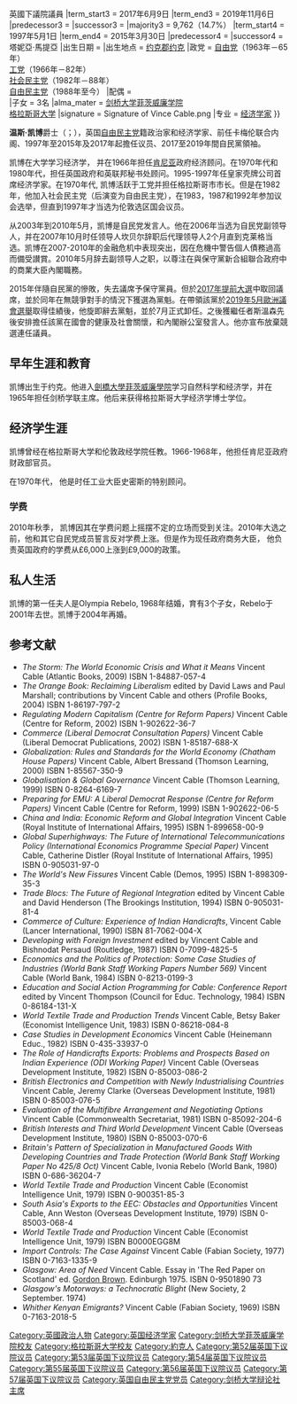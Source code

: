 {{copyedit|time=2015-05-16T04:36:45+00:00}}
{{noteTA
|G1 = PoliticiansUK
|G2=UK Places
|G3=People
|G4=Country
| 1 = zh-hans:凯博; zh-hk:祈;<!--祈:CAble-->
|2=zh-cn:卡梅伦;zh-hk:甘民樂;zh-tw:卡麥隆;
|3=zh-cn:戴维·卡梅伦;zh-hk:甘民樂;zh-tw:大衛·卡麥隆
}}
{{Infobox officeholder
<!--NOTE: please do not add the title "Dr" to his name: see [[Wikipedia:Manual_of_Style_(biographies)#Academic_titles|Wikipedia:Manual of Style (biographies)#Academic titles]]-->
|姓名             = 温斯·凯博爵士 <small>閣下<br/>The Rt Hon. Sir Vince Cable {{post-nominals|country=GBR|MP}}
|image            = Official portrait of Sir Vince Cable crop 2.jpg
|office            = {{le|英國自由民主黨黨魁|Leader of the Liberal Democrats|自由民主黨黨魁}}
|deputy            = [[喬·斯溫森|喬·斯溫森]]
|1blankname        = <br>{{le|英國自由民主黨主席|President of the Liberal Democrats|主席}}
|1namedata         = {{le|薩爾·布林頓|Sal Brinton|布林頓女男爵}}
|term_start        = 2017年7月20日
|term_end          = 2019年7月22日
|predecessor       = [[蒂姆·法隆|蒂姆·法隆]]
|successor         = [[喬·斯溫森|喬·斯溫森]]
|term_start1      = 2007年10月15日
|term_end1        = 2007年12月18日<br>{{small|署任}}
|deputy1          = ''自己''
|chairman1      = [[西門·休斯|西門·休斯]]
|predecessor1     = [[孟席斯·坎貝爾|孟席斯·坎貝爾]]
|successor1       = [[尼克·克萊格|尼克·克萊格]]
|office2           = [[商業、能源及工業策略大臣|商業創新及技能大臣]]<br>兼[[貿易委員會主席|貿易委員會主席]]
|primeminister2    = [[戴维·卡梅伦|戴维·卡梅伦]]
|term_start2       = 2010年5月12日
|term_end2         = 2015年5月11日
|predecessor2      = [[文德森勳爵|文德森勳爵]]
|successor2        = [[萨吉德·贾伟德|萨吉德·贾伟德]]
|constituency_MP3 = [[迪根咸_(英國國會選區)|迪根咸]]選區
|parliament3      = 英國下議院{{!}}英國下議院議員
|term_start3      = 2017年6月9日
|term_end3        = 2019年11月6日
|predecessor3     = {{le|塔妮亞·馬提亞|Tania Mathias}}
|successor3 = {{le|蒙妮拉·威爾遜|Munira Wilson}}
|majority3        = 9,762（14.7%）
|term_start4       = 1997年5月1日
|term_end4         = 2015年3月30日
|predecessor4      = {{le|托比·傑西爾|Toby Jessel}}
|successor4        = 塔妮亞·馬提亞
|出生日期         = {{birth date and age|1943|5|9|df=y}}
|出生地点         = {{UK}}[[约克郡|约克郡]][[约克|约克]]
|政党             = [[自由黨_(英國)|自由党]]（1963年－65年）<br>[[工黨_(英國)|工党]]（1966年－82年）<br>[[社會民主黨_(英國)|社会民主党]]（1982年－88年）<br>[[自由民主黨_(英國)|自由民主党]]（1988年至今）
|配偶 = {{marriage|Olympia Rebelo|1968|2001}}<br>{{marriage|Rachel Smith|2004}}
|子女             = 3名
|alma_mater       = [[剑桥大学菲茨威廉学院|剑桥大学菲茨威廉学院]]<br>[[格拉斯哥大学|格拉斯哥大学]]
|signature        = Signature of Vince Cable.png
|专业             = [[经济学家|经济学家]]
}}
<!--NOTE: please do not add the title "Dr" to his name: see [[Wikipedia:Manual_of_Style_(biographies)#Academic_titles|Wikipedia:Manual of Style (biographies)#Academic titles]]-->

'''温斯·凯博'''爵士（{{lang-en|Sir '''Vince Cable'''}}；{{bd|1943年|5月9日|||Cable, Sir Vince}}），英国[[自由民主黨_(英國)|自由民主党]]籍政治家和经济学家、前任卡梅伦联合内阁{{le|商业、创新及技能大臣|Secretary of State for Business, Innovation and Skills}}、1997年至2015年及2017年起擔任议员、2017至2019年間自民黨領袖。

凯博在大学学习经济学， 并在1966年担任[[肯尼亚|肯尼亚]]政府经济顾问。在1970年代和1980年代，担任英国政府和英联邦秘书处顾问。1995-1997年任皇家壳牌公司首席经济学家。在1970年代, 凯博活跃于工党并担任格拉斯哥市市长。但是在1982年，他加入社会民主党（后演变为自由民主党），在1983，1987和1992年参加议会选举，但直到1997年才当选为伦敦选区国会议员。

从2003年到2010年5月，凯博是自民党发言人。他在2006年当选为自民党副领导人，并在2007年10月时任领导人坎贝尔辞职后代理领导人2个月直到克莱格当选。凯博在2007-2010年的金融危机中表现突出，因在危機中警告個人債務過高而備受讃賞。2010年5月辞去副领导人之职，以尊注在與保守黨新合組聯合政府中的商業大臣內閣職務。

2015年伴隨自民黨的慘敗，失去議席予保守黨員。但於[[2017年英國大選|2017年提前大選]]中取回議席，並於同年在無競爭對手的情況下獲選為黨魁。在帶領該黨於[[2019年歐洲議會選舉|2019年5月歐洲議會選舉]]取得佳績後，他旋即辭去黨魁，並於7月正式卸任。之後獲繼任者斯溫森先後安排擔任該黨在國會的健康及社會關懷，和內閣辦公室發言人。他亦宣布放棄競選連任議員。

==早年生涯和教育==
凯博出生于约克。他进入[[劍橋大學菲茨威廉學院|劍橋大學菲茨威廉學院]]学习自然科学和经济学，并在1965年担任剑桥学联主席。他后来获得格拉斯哥大学经济学博士学位。

==经济学生涯==
凯博曾经在格拉斯哥大学和伦敦政经学院任教。1966-1968年，他担任肯尼亚政府财政部官员。

在1970年代， 他是时任工业大臣史密斯的特别顾问。

=== 学费 ===
2010年秋季， 凯博因其在学费问题上摇摆不定的立场而受到关注。2010年大选之前，他和其它自民党成员誓言反对学费上涨。但是作为现任政府商务大臣， 他负责英国政府的学费从£6,000上涨到£9,000的政策。

==私人生活==
凯博的第一任夫人是Olympia Rebelo, 1968年结婚，育有3个子女，Rebelo于2001年去世。凯博于2004年再婚。

==参考文献==
* ''The Storm: The World Economic Crisis and What it Means'' Vincent Cable (Atlantic Books, 2009) ISBN 1-84887-057-4
* ''The Orange Book: Reclaiming Liberalism'' edited by David Laws and Paul Marshall; contributions by Vincent Cable and others (Profile Books, 2004) ISBN 1-86197-797-2
* ''Regulating Modern Capitalism (Centre for Reform Papers)'' Vincent Cable (Centre for Reform, 2002) ISBN 1-902622-36-7
* ''Commerce (Liberal Democrat Consultation Papers)'' Vincent Cable (Liberal Democrat Publications, 2002) ISBN 1-85187-688-X
* ''Globalization: Rules and Standards for the World Economy (Chatham House Papers)'' Vincent Cable, Albert Bressand (Thomson Learning, 2000) ISBN 1-85567-350-9
* ''Globalisation & Global Governance'' Vincent Cable (Thomson Learning, 1999) ISBN 0-8264-6169-7
*''Preparing for EMU: A Liberal Democrat Response (Centre for Reform Papers)'' Vincent Cable (Centre for Reform, 1999) ISBN 1-902622-06-5
* ''China and India: Economic Reform and Global Integration'' Vincent Cable (Royal Institute of International Affairs, 1995) ISBN 1-899658-00-9
* ''Global Superhighways: The Future of International Telecommunications Policy (International Economics Programme Special Paper)'' Vincent Cable, Catherine Distler (Royal Institute of International Affairs, 1995) ISBN 0-905031-97-0
* ''The World's New Fissures'' Vincent Cable (Demos, 1995) ISBN 1-898309-35-3
* ''Trade Blocs: The Future of Regional Integration'' edited by Vincent Cable and David Henderson (The Brookings Institution, 1994) ISBN 0-905031-81-4
* ''Commerce of Culture: Experience of Indian Handicrafts'', Vincent Cable (Lancer International, 1990) ISBN 81-7062-004-X
* ''Developing with Foreign Investment'' edited by Vincent Cable and Bishnodat Persaud (Routledge, 1987) ISBN 0-7099-4825-5
* ''Economics and the Politics of Protection: Some Case Studies of Industries (World Bank Staff Working Papers Number 569)'' Vincent Cable (World Bank, 1984) ISBN 0-8213-0199-3
* ''Education and Social Action Programming for Cable: Conference Report'' edited by Vincent Thompson (Council for Educ. Technology, 1984) ISBN 0-86184-131-X
* ''World Textile Trade and Production Trends'' Vincent Cable, Betsy Baker (Economist Intelligence Unit, 1983) ISBN 0-86218-084-8
* ''Case Studies in Development Economics'' Vincent Cable (Heinemann Educ., 1982) ISBN 0-435-33937-0
* ''The Role of Handicrafts Exports: Problems and Prospects Based on Indian Experience (ODI Working Paper)'' Vincent Cable (Overseas Development Institute, 1982) ISBN 0-85003-086-2
* ''British Electronics and Competition with Newly Industrialising Countries'' Vincent Cable, Jeremy Clarke (Overseas Development Institute, 1981) ISBN 0-85003-076-5
* ''Evaluation of the Multifibre Arrangement and Negotiating Options'' Vincent Cable (Commonwealth Secretariat, 1981) ISBN 0-85092-204-6
* ''British Interests and Third World Development'' Vincent Cable (Overseas Development Institute, 1980) ISBN 0-85003-070-6
* ''Britain's Pattern of Specialization in Manufactured Goods With Developing Countries and Trade Protection (World Bank Staff Working Paper No 425/8 Oct)'' Vincent Cable, Ivonia Rebelo (World Bank, 1980) ISBN 0-686-36204-7
* ''World Textile Trade and Production'' Vincent Cable (Economist Intelligence Unit, 1979) ISBN 0-900351-85-3
* ''South Asia's Exports to the EEC: Obstacles and Opportunities'' Vincent Cable, Ann Weston (Overseas Development Institute, 1979) ISBN 0-85003-068-4
* ''World Textile Trade and Production'' Vincent Cable (Economist Intelligence Unit, 1979) ISBN B0000EGG8M
* ''Import Controls: The Case Against'' Vincent Cable (Fabian Society, 1977) ISBN 0-7163-1335-9
* ''Glasgow: Area of Need'' Vincent Cable. Essay in 'The Red Paper on Scotland' ed. [[Gordon_Brown|Gordon Brown]]. Edinburgh 1975. ISBN 0-9501890 73
* ''Glasgow's Motorways: a Technocratic Blight'' (New Society, 2 September. 1974)
* ''Whither Kenyan Emigrants?'' Vincent Cable (Fabian Society, 1969) ISBN 0-7163-2018-5

{{Authority control}}
{{DEFAULTSORT:Cable, Vincent}}
[[Category:英國政治人物|Category:英國政治人物]]
[[Category:英国经济学家|Category:英国经济学家]]
[[Category:剑桥大学菲茨威廉学院校友|Category:剑桥大学菲茨威廉学院校友]]
[[Category:格拉斯哥大学校友|Category:格拉斯哥大学校友]]
[[Category:約克人|Category:約克人]]
[[Category:第52届英国下议院议员|Category:第52届英国下议院议员]]
[[Category:第53届英国下议院议员|Category:第53届英国下议院议员]]
[[Category:第54届英国下议院议员|Category:第54届英国下议院议员]]
[[Category:第55届英国下议院议员|Category:第55届英国下议院议员]]
[[Category:第56届英国下议院议员|Category:第56届英国下议院议员]]
[[Category:第57届英国下议院议员|Category:第57届英国下议院议员]]
[[Category:英国自由民主党党员|Category:英国自由民主党党员]]
[[Category:剑桥大学辩论社主席|Category:剑桥大学辩论社主席]]